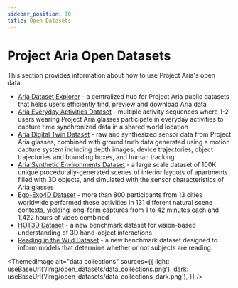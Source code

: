 ```yaml
---
sidebar_position: 10
title: Open Datasets
---
```


# Project Aria Open Datasets

This section provides information about how to use Project Aria's open data.

* [Aria Dataset Explorer](dataset_explorer/dataset_explorer.mdx) - a centralized hub for Project Aria public datasets that helps users efficiently find, preview and download Aria data
* [Aria Everyday Activities Dataset](aria_everyday_activities_dataset/aria_everyday_activities_dataset.mdx) - multiple activity sequences where 1-2 users wearing Project Aria glasses participate in everyday activities to capture time synchronized data in a shared world location
* [Aria Digital Twin Dataset](aria_digital_twin_dataset/aria_digital_twin_dataset.mdx) - raw and synthesized sensor data from Project Aria glasses, combined with ground truth data generated using a motion capture system including depth images, device trajectories, object trajectories and bounding boxes, and human tracking
* [Aria Synthetic Environments Dataset](aria_synthetic_environments_dataset/aria_synthetic_environments_dataset.mdx) - a large scale dataset of 100K unique procedurally-generated scenes of interior layouts of apartments filled with 3D objects, and simulated with the sensor characteristics of Aria glasses
* [Ego-Exo4D Dataset](ego-exo4d/ego-exo4d.mdx) - more than 800 participants from 13 cities worldwide performed these activities in 131 different natural scene contexts, yielding long-form captures from 1 to 42 minutes each and 1,422 hours of video combined
* [HOT3D Dataset](hot3d.mdx) - a new benchmark dataset for vision-based understanding of 3D hand-object interactions
* [Reading in the Wild Dataset](ritw.mdx) - a new benchmark dataset designed to inform models that determine whether or not subjects are reading.


<ThemedImage
  alt="data collections"
  sources={{
    light: useBaseUrl('/img/open_datasets/data_collections.png'),
    dark: useBaseUrl('/img/open_datasets/data_collections_dark.png'),
  }}
/>
